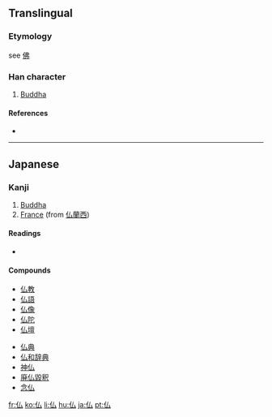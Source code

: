 {{see|佛}}
==Translingual==

===Etymology===
see [[佛]]

===Han character===
{{Han char|rn=9|rad=人|as=02|sn=4|four=|canj=人戈 (OI), X人戈 (XOI)}}

# [[Buddha]]

====References====
* {{Han ref|kx=0092.050|dkj=00364|dj=0195.030|hdz=10110.050|uh=4ECF|ud=20175}}

----

==Japanese==

===Kanji===
{{ja-kanji|grade=5|rs=人02}}

# [[Buddha]]
# [[France]] (from [[仏蘭西]])

====Readings====
* {{ja-readings|on=[[ぶつ]] (butsu)|kun=[[ほとけ]] (hotoke)}}

====Compounds====
{{top2}}
* [[仏教]]
* [[仏語]]
* [[仏像]]
* [[仏陀]]
* [[仏壇]]
{{mid2}}
* [[仏典]]
* [[仏和辞典]]
* [[神仏]]
* [[廃仏毀釈]]
* [[念仏]]
{{bottom}}

[[fr:仏]]
[[ko:仏]]
[[li:仏]]
[[hu:仏]]
[[ja:仏]]
[[pt:仏]]
